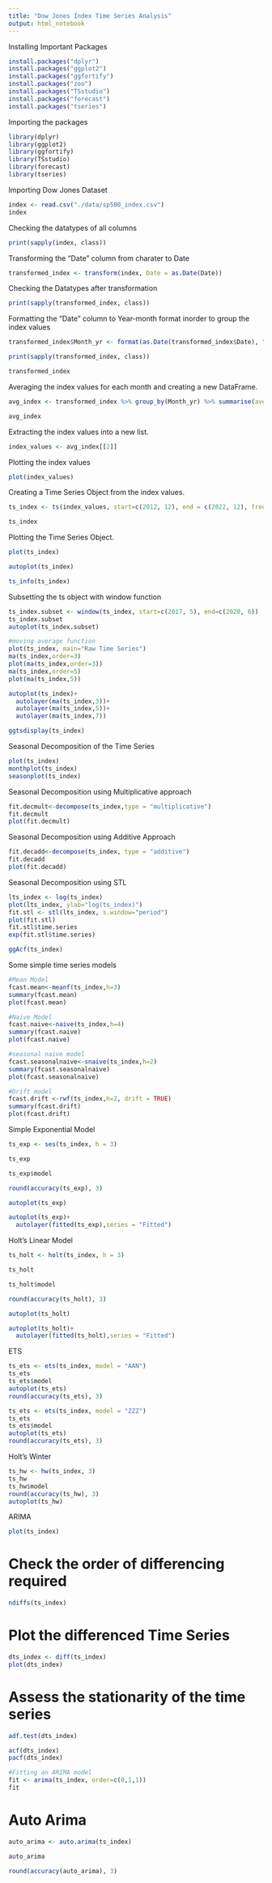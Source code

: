 ```yaml
---
title: "Dow Jones Index Time Series Analysis"
output: html_notebook
---
```


Installing Important Packages

```r
install.packages("dplyr")
install.packages("ggplot2")
install.packages("ggfortify")
install.packages("zoo")
install.packages("TSstudio")
install.packages("forecast")
install.packages("tseries")
```

Importing the packages

```r
library(dplyr)
library(ggplot2)
library(ggfortify)
library(TSstudio)
library(forecast)
library(tseries)
```

Importing Dow Jones Dataset

```r
index <- read.csv("./data/sp500_index.csv")
index
```

Checking the datatypes of all columns

```r
print(sapply(index, class))
```

Transforming the "Date" column from charater to Date

```r
transformed_index <- transform(index, Date = as.Date(Date))
```

Checking the Datatypes after transformation

```r
print(sapply(transformed_index, class))

```

Formatting the "Date" column to Year-month format inorder to group the index values

```r
transformed_index$Month_yr <- format(as.Date(transformed_index$Date), "%Y-%m")
```

```r
print(sapply(transformed_index, class))
```

```r
transformed_index
```

Averaging the index values for each month and creating a new DataFrame.

```r
avg_index <- transformed_index %>% group_by(Month_yr) %>% summarise(average_value = mean(S.P500))
```

```r
avg_index
```

Extracting the index values into a new list.

```r
index_values <- avg_index[[2]]
```

Plotting the index values

```r
plot(index_values)
```

Creating a Time Series Object from the index values.

```r
ts_index <- ts(index_values, start=c(2012, 12), end = c(2022, 12), frequency=12)
```

```r
ts_index
```

Plotting the Time Series Object.

```r
plot(ts_index)
```

```r
autoplot(ts_index)
```

```r
ts_info(ts_index)
```
Subsetting the ts object with window function
```r
ts_index.subset <- window(ts_index, start=c(2017, 5), end=c(2020, 6))
ts_index.subset
autoplot(ts_index.subset)
```
```r
#moving average function
plot(ts_index, main="Raw Time Series")
ma(ts_index,order=3)
plot(ma(ts_index,order=3))
ma(ts_index,order=5)
plot(ma(ts_index,5))
```

```r
autoplot(ts_index)+
  autolayer(ma(ts_index,3))+
  autolayer(ma(ts_index,5))+
  autolayer(ma(ts_index,7))
```
```r
ggtsdisplay(ts_index)
```
Seasonal Decomposition of the Time Series
```r
plot(ts_index)
monthplot(ts_index) 
seasonplot(ts_index)

```

Seasonal Decomposition using Multiplicative approach
```r
fit.decmult<-decompose(ts_index,type = "multiplicative")
fit.decmult
plot(fit.decmult)
```

Seasonal Decomposition using Additive Approach
```r
fit.decadd<-decompose(ts_index, type = "additive")
fit.decadd
plot(fit.decadd)
```

Seasonal Decomposition using STL
```r
lts_index <- log(ts_index)
plot(lts_index, ylab="log(ts_index)")
fit.stl <- stl(lts_index, s.window="period")           
plot(fit.stl)
fit.stl$time.series                                 
exp(fit.stl$time.series)
```
```r
ggAcf(ts_index)
```

Some simple time series models
```r
#Mean Model
fcast.mean<-meanf(ts_index,h=3)
summary(fcast.mean)
plot(fcast.mean)
```
```r
#Naive Model
fcast.naive<-naive(ts_index,h=4)
summary(fcast.naive)
plot(fcast.naive)
```
```r
#seasonal naive model
fcast.seasonalnaive<-snaive(ts_index,h=2)
summary(fcast.seasonalnaive)
plot(fcast.seasonalnaive)
```
```r
#Drift model
fcast.drift <-rwf(ts_index,h=2, drift = TRUE)
summary(fcast.drift)
plot(fcast.drift)
```

Simple Exponential Model
```r
ts_exp <- ses(ts_index, h = 3)
```

```r
ts_exp
```
```r
ts_exp$model
```
```r
round(accuracy(ts_exp), 3)
```
```r
autoplot(ts_exp)
```
```r
autoplot(ts_exp)+
  autolayer(fitted(ts_exp),series = "Fitted")
```

Holt's Linear Model
```r
ts_holt <- holt(ts_index, h = 3)
```
```r
ts_holt
```
```r
ts_holt$model
```
```r
round(accuracy(ts_holt), 3)
```
```r
autoplot(ts_holt)
```
```r
autoplot(ts_holt)+
  autolayer(fitted(ts_holt),series = "Fitted")
```
ETS
```r
ts_ets <- ets(ts_index, model = "AAN")
ts_ets
ts_ets$model
autoplot(ts_ets)
round(accuracy(ts_ets), 3)
```
```r
ts_ets <- ets(ts_index, model = "ZZZ")
ts_ets
ts_ets$model
autoplot(ts_ets)
round(accuracy(ts_ets), 3)
```

Holt's Winter
```r
ts_hw <- hw(ts_index, 3)
ts_hw
ts_hw$model
round(accuracy(ts_hw), 3)
autoplot(ts_hw)
```

ARIMA

```r
plot(ts_index)
```
# Check the order of differencing required
```r
ndiffs(ts_index)
```
# Plot the differenced Time Series
```r
dts_index <- diff(ts_index)
plot(dts_index)
```
# Assess the stationarity of the time series
```r
adf.test(dts_index)
```
```r
acf(dts_index)
pacf(dts_index)
```
```r
#Fitting an ARIMA model
fit <- arima(ts_index, order=c(0,1,1))
fit
```

# Auto Arima
```r
auto_arima <- auto.arima(ts_index)
```

```r
auto_arima
```

```r
round(accuracy(auto_arima), 3)
```
